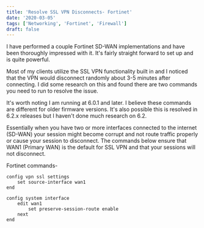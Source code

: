 ```yaml
---
title: 'Resolve SSL VPN Disconnects- Fortinet'
date: '2020-03-05'
tags: ['Networking', 'Fortinet', 'Firewall']
draft: false
---
```

I have performed a couple Fortinet SD-WAN implementations and have been thoroughly impressed with it. It's fairly straight forward to set up and is quite powerful.  
  
Most of my clients utilize the SSL VPN functionality built in and I noticed that the VPN would disconnect randomly about 3-5 minutes after connecting. I did some research on this and found there are two commands you need to run to resolve the issue.  
  
It's worth noting I am running at 6.0.1 and later. I believe these commands are different for older firmware versions. It's also possible this is resolved in 6.2.x releases but I haven't done much research on 6.2.  
  
Essentially when you have two or more interfaces connected to the internet (SD-WAN) your session might become corrupt and not route traffic properly or cause your session to disconnect. The commands below ensure that WAN1 (Primary WAN) is the default for SSL VPN and that your sessions will not disconnect.  
  
Fortinet commands-

```
config vpn ssl settings
    set source-interface wan1
end

config system interface
    edit wan1
        set preserve-session-route enable
    next
end

```